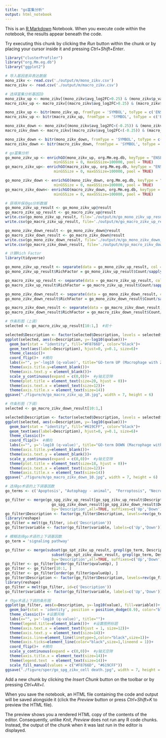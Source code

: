 ```yaml
---
title: "go富集分析"
output: html_notebook
---
```


This is an [R Markdown](http://rmarkdown.rstudio.com) Notebook. When you execute code within the notebook, the results appear beneath the code. 

Try executing this chunk by clicking the *Run* button within the chunk or by placing your cursor inside it and pressing *Ctrl+Shift+Enter*. 
```r
library("clusterProfiler")
library("org.Mm.eg.db")
library("ggplot2")
```


```r
# 导入基因差异表达数据
mono_zikv <- read.csv('./output/m/mono_zikv.csv')
macro_zikv <- read.csv('./output/m/macro_zikv.csv')

# 选择富集分析基因ID
mono_zikv_up <- mono_zikv[(mono_zikv$avg_log2FC>0.25) & (mono_zikv$p_val<0.05),]$X
macro_zikv_up <- macro_zikv[(macro_zikv$avg_log2FC>0.25) & (macro_zikv$p_val<0.05),]$X

mono_zikv_up <- bitr(mono_zikv_up, fromType = 'SYMBOL', toType = c('ENSEMBL'), OrgDb = org.Mm.eg.db, drop = FALSE)$ENSEMBL
macro_zikv_up <- bitr(macro_zikv_up, fromType = 'SYMBOL', toType = c('ENSEMBL'), OrgDb = org.Mm.eg.db, drop = FALSE)$ENSEMBL

mono_zikv_down <- mono_zikv[(mono_zikv$avg_log2FC<(-0.25)) & (mono_zikv$p_val<0.05),]$X
macro_zikv_down <- macro_zikv[(macro_zikv$avg_log2FC<(-0.25)) & (macro_zikv$p_val<0.05),]$X

mono_zikv_down <- bitr(mono_zikv_down, fromType = 'SYMBOL', toType = c('ENSEMBL'), OrgDb = org.Mm.eg.db, drop = FALSE)$ENSEMBL
macro_zikv_down <- bitr(macro_zikv_down, fromType = 'SYMBOL', toType = c('ENSEMBL'), OrgDb = org.Mm.eg.db, drop = FALSE)$ENSEMBL
```

```r
# go富集分析
go_mono_zikv_up <- enrichGO(mono_zikv_up, org.Mm.eg.db, keyType = "ENSEMBL", pvalueCutoff = 1, qvalueCutoff = 1, ont = "ALL",
                      minGSSize = 0, maxGSSize=100000, pool = TRUE)
go_macro_zikv_up<- enrichGO(macro_zikv_up, org.Mm.eg.db, keyType = "ENSEMBL", pvalueCutoff = 1, qvalueCutoff = 1, ont = "ALL",
                      minGSSize = 0, maxGSSize=100000, pool = TRUE)

go_mono_zikv_down <- enrichGO(mono_zikv_down, org.Mm.eg.db, keyType = "ENSEMBL", pvalueCutoff = 1, qvalueCutoff = 1, ont = "ALL",
                      minGSSize = 0, maxGSSize=100000, pool = TRUE)
go_macro_zikv_down<- enrichGO(macro_zikv_down, org.Mm.eg.db, keyType = "ENSEMBL", pvalueCutoff = 1, qvalueCutoff = 1, ont = "ALL",
                      minGSSize = 0, maxGSSize=100000, pool = TRUE)
```

```r
# 获得并保存go分析数据
go_mono_zikv_up_result <- go_mono_zikv_up@result
go_macro_zikv_up_result <- go_macro_zikv_up@result
write.csv(go_mono_zikv_up_result, file='./output/m/go_mono_zikv_up_result.csv', row.names = FALSE)
write.csv(go_macro_zikv_up_result, file='./output/m/go_macro_zikv_up_result.csv', row.names = FALSE)

go_mono_zikv_down_result <- go_mono_zikv_down@result
go_macro_zikv_down_result <- go_macro_zikv_down@result
write.csv(go_mono_zikv_down_result, file='./output/m/go_mono_zikv_down_result.csv', row.names = FALSE)
write.csv(go_macro_zikv_down_result, file='./output/m/go_macro_zikv_down_result.csv', row.names = FALSE)
```




```r
# 计算Rich Factor
library(tidyverse)

go_mono_zikv_up_result <- separate(data = go_mono_zikv_up_result, col = BgRatio, into = c("BgCount", "BgAll"), sep = "/")
go_mono_zikv_up_result$RichFactor = go_mono_zikv_up_result$Count/sapply(go_mono_zikv_up_result$BgCount, as.numeric)

go_macro_zikv_up_result <- separate(data = go_macro_zikv_up_result, col = BgRatio, into = c("BgCount", "BgAll"), sep = "/")
go_macro_zikv_up_result$RichFactor = go_macro_zikv_up_result$Count/sapply(go_macro_zikv_up_result$BgCount, as.numeric)

go_mono_zikv_down_result <- separate(data = go_mono_zikv_down_result, col = BgRatio, into = c("BgCount", "BgAll"), sep = "/")
go_mono_zikv_down_result$RichFactor = go_mono_zikv_down_result$Count/sapply(go_mono_zikv_down_result$BgCount, as.numeric)

go_macro_zikv_down_result <- separate(data = go_macro_zikv_down_result, col = BgRatio, into = c("BgCount", "BgAll"), sep = "/")
go_macro_zikv_down_result$RichFactor = go_macro_zikv_down_result$Count/sapply(go_macro_zikv_down_result$BgCount, as.numeric)
```

```r
# 作条形图（上调）
selected <- go_macro_zikv_up_result[10:1,]  #前十

selected$Description <- factor(selected$Description, levels = selected$Description)
ggplot(selected, aes(x=Description, y=-log10(qvalue)))+
  geom_bar(stat = "identity", fill="#F8766D", color="black")+
  geom_text(aes(label=Description), hjust=0, y=0.1, size=6)+
  theme_classic()+
  coord_flip()+  #横向
  labs(x="", y='-log10 (q-value)', title="GO-term UP (Macrophage with ZIKV vs without ZIKV)")+
  theme(axis.title.y=element_blank())+
  theme(axis.text.y = element_blank())+
  scale_y_continuous(expand = c(0,0))+  #y轴无空隙
  theme(plot.title = element_text(size=20, hjust = 0))+
  theme(axis.text.x = element_text(size=12))+ 
  theme(axis.title.x = element_text(size=14))
ggsave("./figure/m/go_macro_zikv_up_10.jpg", width = 7, height = 6)
```

```r
# 作条形图（下调）
selected <- go_macro_zikv_down_result[10:1,]

selected$Description <- factor(selected$Description, levels = selected$Description)
ggplot(selected, aes(x=Description, y=-log10(qvalue)))+
  geom_bar(stat = "identity", fill="#619CFF", color="black")+
  geom_text(aes(label=Description), hjust=0, y=0.1, size=6)+
  theme_classic()+
  coord_flip()+  #横向
  labs(x="", y='-log10 (q-value)', title="GO-term DOWN (Macrophage with ZIKV vs without ZIKV)")+
  theme(axis.title.y=element_blank())+
  theme(axis.text.y = element_blank())+
  scale_y_continuous(expand = c(0,0))+  #y轴无空隙
  theme(plot.title = element_text(size=18, hjust = 0))+
  theme(axis.text.x = element_text(size=12))+ 
  theme(axis.title.x = element_text(size=14))
ggsave("./figure/m/go_macro_zikv_down_10.jpg", width = 7, height = 6)
```




```r
# 选择go术语的上下调基因数
go_terms <- c('Apoptosis', "Autophagy - animal",  "Ferroptosis", "Necroptosis")

go_filter <- merge(go_spg_zikv_up_result[go_spg_zikv_up_result$Description %in% go_terms, c(2,8)], 
                     go_spg_zikv_down_result[go_spg_zikv_down_result$Description %in% go_terms, c(2,8)], 
                     by='Description',all=TRUE, suffixes=c('Up','Down'))
go_filter$Description <- factor(go_filter$Description, levels=rev(go_terms), ordered=TRUE)
library(reshape)
go_filter = melt(go_filter, id=c('Description'))
go_filter$variable <- factor(go_filter$variable, labels=c('Up','Down'))
```


```r
# 模糊选择go术语的上下调基因数
go_term = 'signaling pathway'

go_filter <- merge(subset(go_spt_zikv_up_result, grepl(go_term, Description),select =c('Description', 'qvalue')),
                     subset(go_spt_zikv_down_result, grepl(go_term, Description),select =c('Description', 'qvalue')), 
                     by='Description',all=TRUE, suffixes=c('Up','Down'))
go_filter <- go_filter[order(go_filter$qvalueUp), ]
go_filter <- go_filter[10:1, ]
go_filter <- go_filter[order(go_filter$qvalueUp), ]
go_filter$Description <- factor(go_filter$Description, levels=rev(go_filter$Description), ordered=TRUE)
library(reshape)
go_filter = melt(go_filter, id=c('Description'))
go_filter$variable <- factor(go_filter$variable, labels=c('Up','Down'))
```


```r
# 作go术语上下调的条形图
ggplot(go_filter, aes(x=Description, y=-log10(value), fill=variable))+
  geom_bar(stat = 'identity', position = position_dodge(0.9), color="black")+
  theme_classic()+ #设置风格
  labs(x="", y='-log10 (q-value)', title="")+
  theme(legend.title=element_blank())+  #设置图例标题
  theme(axis.text.x = element_text(hjust = 1, size=12))+  
  theme(axis.text.y = element_text(size=14))+  
  theme(axis.line=element_line(linetype=1,color="black",size=1))+
  theme(axis.ticks=element_line(color="black",size=1,lineend = 1))+
  coord_flip()+  #横向
  scale_y_continuous(expand = c(0,0))+  #y轴无空隙
  theme(axis.title.x = element_text(size=14))+
  theme(legend.text  = element_text(size=14))+
  scale_fill_manual(values = c("#F8766D", "#619CFF"))
ggsave("./figure/sper/go_spg_zikv_cell death.jpg", width = 7, height = 4.5)
```

Add a new chunk by clicking the *Insert Chunk* button on the toolbar or by pressing *Ctrl+Alt+I*.

When you save the notebook, an HTML file containing the code and output will be saved alongside it (click the *Preview* button or press *Ctrl+Shift+K* to preview the HTML file).

The preview shows you a rendered HTML copy of the contents of the editor. Consequently, unlike *Knit*, *Preview* does not run any R code chunks. Instead, the output of the chunk when it was last run in the editor is displayed.
